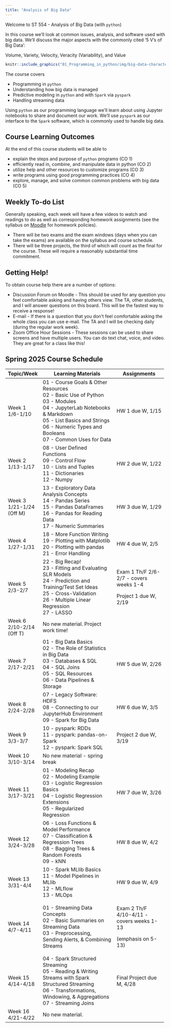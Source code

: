 ```yaml
---
title: "Analysis of Big Data"
---
```


Welcome to ST 554 - Analysis of Big Data (with `python`)

In this course we'll look at common issues, analysis, and software used with big data. We'll discuss the major aspects with the commonly cited '5 V's of Big Data':

Volume, Variety, Velocity, Veracity (Variability), and Value

```r
knitr::include_graphics("01_Programming_in_python/img/big-data-characteristics.png")
```

The course covers

-   Programming in `python`
-   Understanding how big data is managed
-   Predictive modeling in `python` and with `Spark` via `pyspark`
-   Handling streaming data

Using `python` as our programming language we'll learn about using Jupyter notebooks to share and document our work. We'll use `pyspark` as our interface to the `Spark` software, which is commonly used to handle big data.

## Course Learning Outcomes

At the end of this course students will be able to

-   explain the steps and purpose of `python` programs (CO 1)
-   efficiently read in, combine, and manipulate data in python (CO 2)
-   utilize help and other resources to customize programs (CO 3)
-   write programs using good programming practices (CO 4)
-   explore, manage, and solve common common problems with big data (CO 5)

## Weekly To-do List

Generally speaking, each week will have a few videos to watch and readings to do as well as corresponding homework assignments (see the syllabus on [Moodle](https://wolfware.ncsu.edu) for homework policies).

-   There will be two exams and the exam windows (days when you can take the exams) are available on the syllabus and course schedule.
-   There will be three projects, the third of which will count as the final for the course. These will require a reasonably substantial time commitment.

## Getting Help!

To obtain course help there are a number of options:

-   Discussion Forum on Moodle - This should be used for any question you feel comfortable asking and having others view. The TA, other students, and I will answer questions on this board. This will be the fastest way to receive a response!
-   E-mail - If there is a question that you don't feel comfortable asking the whole class you can use e-mail. The TA and I will be checking daily (during the regular work week).
-   Zoom Office Hour Sessions - These sessions can be used to share screens and have multiple users. You can do text chat, voice, and video. They are great for a class like this!

## Spring 2025 Course Schedule

+-------------------+-----------------------------------------------------------------+-------------------------------------------+
| Topic/Week        | Learning Materials                                              | Assignments                               |
+===================+=================================================================+===========================================+
| Week 1\           | 01 - Course Goals & Other Resources\                            | HW 1 due W, 1/15                          |
| 1/6-1/10          | 02 - Basic Use of Python\                                       |                                           |
|                   | 03 - Modules\                                                   |                                           |
|                   | 04 - JupyterLab Notebooks & Markdown\                           |                                           |
|                   | 05 - List Basics and Strings\                                   |                                           |
|                   | 06 - Numeric Types and Booleans\                                |                                           |
|                   | 07 - Common Uses for Data                                       |                                           |
+-------------------+-----------------------------------------------------------------+-------------------------------------------+
| Week 2\           | 08 - User Defined Functions\                                    | HW 2 due W, 1/22                          |
| 1/13-1/17         | 09 - Control Flow\                                              |                                           |
|                   | 10 - Lists and Tuples\                                          |                                           |
|                   | 11 - Dictionaries\                                              |                                           |
|                   | 12 - Numpy                                                      |                                           |
+-------------------+-----------------------------------------------------------------+-------------------------------------------+
| Week 3\           | 13 - Exploratory Data Analysis Concepts\                        | HW 3 due W, 1/29                          |
| 1/21-1/24 (Off M) | 14 - Pandas Series\                                             |                                           |
|                   | 15 - Pandas DataFrames\                                         |                                           |
|                   | 16 - Pandas for Reading Data\                                   |                                           |
|                   | 17 - Numeric Summaries                                          |                                           |
+-------------------+-----------------------------------------------------------------+-------------------------------------------+
| Week 4\           | 18 - More Function Writing\                                     | HW 4 due W, 2/5                           |
| 1/27-1/31         | 19 - Plotting with Matplotlib\                                  |                                           |
|                   | 20 - Plotting with pandas\                                      |                                           |
|                   | 21 - Error Handling                                             |                                           |
+-------------------+-----------------------------------------------------------------+-------------------------------------------+
| Week 5\           | 22 - Big Recap!\                                                | Exam 1 Th/F 2/6-2/7 - covers weeks 1-4    |
| 2/3-2/7           | 23 - Fitting and Evaluating SLR Models\                         |                                           |
|                   | 24 - Prediction and Training/Test Set Ideas\                    | Project 1 due W, 2/19                     |
|                   | 25 - Cross-Validation\                                          |                                           |
|                   | 26 - Multiple Linear Regression\                                |                                           |
|                   | 27 - LASSO                                                      |                                           |
+-------------------+-----------------------------------------------------------------+-------------------------------------------+
| Week 6\           | No new material. Project work time!                             |                                           |
| 2/10-2/14 (Off T) |                                                                 |                                           |
+-------------------+-----------------------------------------------------------------+-------------------------------------------+
| Week 7\           | 01 - Big Data Basics\                                           | HW 5 due W, 2/26                          |
| 2/17-2/21         | 02 - The Role of Statistics in Big Data\                        |                                           |
|                   | 03 - Databases & SQL\                                           |                                           |
|                   | 04 - SQL Joins\                                                 |                                           |
|                   | 05 - SQL Resources\                                             |                                           |
|                   | 06 - Data Pipelines & Storage                                   |                                           |
+-------------------+-----------------------------------------------------------------+-------------------------------------------+
| Week 8\           | 07 - Legacy Software: HDFS\                                     | HW 6 due W, 3/5                           |
| 2/24-2/28         | 08 - Connecting to our JupyterHub Environment\                  |                                           |
|                   | 09 - Spark for Big Data                                         |                                           |
+-------------------+-----------------------------------------------------------------+-------------------------------------------+
| Week 9\           | 10 - pyspark: RDDs\                                             | Project 2 due W, 3/19                     |
| 3/3-3/7           | 11 - pyspark: pandas-on-Spark\                                  |                                           |
|                   | 12 - pyspark: Spark SQL                                         |                                           |
+-------------------+-----------------------------------------------------------------+-------------------------------------------+
| Week 10\          | No new material - spring break                                  |                                           |
| 3/10-3/14         |                                                                 |                                           |
+-------------------+-----------------------------------------------------------------+-------------------------------------------+
| Week 11\          | 01 - Modeling Recap\                                            | HW 7 due W, 3/26                          |
| 3/17-3/21         | 02 - Modeling Example\                                          |                                           |
|                   | 03 - Logistic Regression Basics\                                |                                           |
|                   | 04 - Logistic Regression Extensions\                            |                                           |
|                   | 05 - Regularized Regression                                     |                                           |
+-------------------+-----------------------------------------------------------------+-------------------------------------------+
| Week 12\          | 06 - Loss Functions & Model Performance\                        | HW 8 due W, 4/2                           |
| 3/24-3/28         | 07 - Classification & Regression Trees\                         |                                           |
|                   | 08 - Bagging Trees & Random Forests\                            |                                           |
|                   | 09 - kNN                                                        |                                           |
+-------------------+-----------------------------------------------------------------+-------------------------------------------+
| Week 13\          | 10 - Spark MLlib Basics\                                        | HW 9 due W, 4/9                           |
| 3/31-4/4          | 11 - Model Pipelines in MLlib\                                  |                                           |
|                   | 12 - MLflow\                                                    |                                           |
|                   | 13 - MLOps                                                      |                                           |
+-------------------+-----------------------------------------------------------------+-------------------------------------------+
| Week 14\          | 01 - Streaming Data Concepts\                                   | Exam 2 Th/F 4/10-4/11 - covers weeks 1-13 |
| 4/7-4/11          | 02 - Basic Summaries on Streaming Data\                         |                                           |
|                   | 03 - Preprocessing, Sending Alerts, & Combining Streams         | (emphasis on 5-13)                        |
+-------------------+-----------------------------------------------------------------+-------------------------------------------+
| Week 15\          | 04 - Spark Structured Streaming\                                | Final Project due M, 4/28                 |
| 4/14-4/18         | 05 - Reading & Writing Streams with Spark Structured Streaming\ |                                           |
|                   | 06 - Transformations, Windowing, & Aggregations\                |                                           |
|                   | 07 - Streaming Joins                                            |                                           |
+-------------------+-----------------------------------------------------------------+-------------------------------------------+
| Week 16\          | No new material.                                                |                                           |
| 4/21-4/22         |                                                                 |                                           |
+-------------------+-----------------------------------------------------------------+-------------------------------------------+
